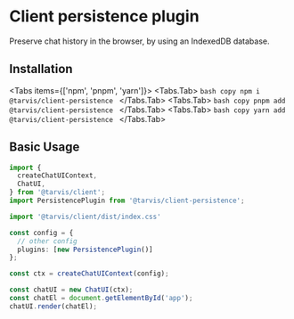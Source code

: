 # Client persistence plugin

Preserve chat history in the browser, by using an IndexedDB database.

## Installation


<Tabs items={['npm', 'pnpm', 'yarn']}>
  <Tabs.Tab>
    ```bash copy
    npm i @tarvis/client-persistence
    ```
  </Tabs.Tab>
  <Tabs.Tab>
    ```bash copy
    pnpm add @tarvis/client-persistence
    ```
  </Tabs.Tab>
  <Tabs.Tab>
    ```bash copy
    yarn add @tarvis/client-persistence
    ```
  </Tabs.Tab>
</Tabs>

## Basic Usage

```ts copy
import {
  createChatUIContext,
  ChatUI,
} from '@tarvis/client';
import PersistencePlugin from '@tarvis/client-persistence';

import '@tarvis/client/dist/index.css'

const config = {
  // other config
  plugins: [new PersistencePlugin()]
};

const ctx = createChatUIContext(config);

const chatUI = new ChatUI(ctx);
const chatEl = document.getElementById('app');
chatUI.render(chatEl);
```



